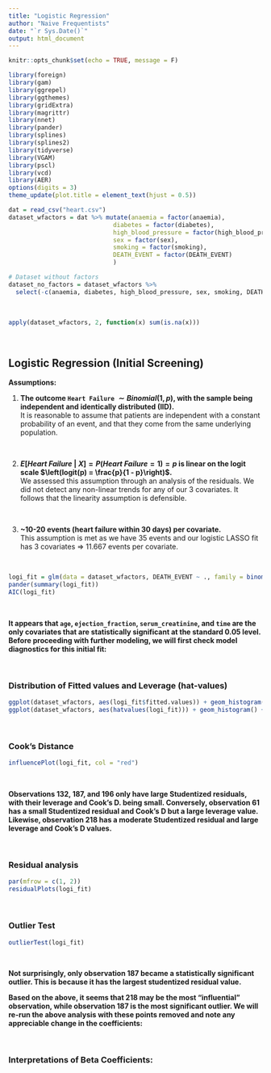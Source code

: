 ```yaml
---
title: "Logistic Regression"
author: "Naive Frequentists"
date: "`r Sys.Date()`"
output: html_document
---
```


```r
knitr::opts_chunk$set(echo = TRUE, message = F)
```


```r
library(foreign)
library(gam)
library(ggrepel)
library(ggthemes)
library(gridExtra)
library(magrittr)
library(nnet)
library(pander)
library(splines)
library(splines2)
library(tidyverse)
library(VGAM)
library(pscl)
library(vcd)
library(AER)
options(digits = 3)
theme_update(plot.title = element_text(hjust = 0.5))
```


```r
dat = read_csv("heart.csv")
dataset_wfactors = dat %>% mutate(anaemia = factor(anaemia),
                             diabetes = factor(diabetes),
                             high_blood_pressure = factor(high_blood_pressure),
                             sex = factor(sex),
                             smoking = factor(smoking),
                             DEATH_EVENT = factor(DEATH_EVENT)
                             )

# Dataset without factors
dataset_no_factors = dataset_wfactors %>% 
  select(-c(anaemia, diabetes, high_blood_pressure, sex, smoking, DEATH_EVENT))
```

&nbsp;


```r
apply(dataset_wfactors, 2, function(x) sum(is.na(x)))
```

&nbsp;

## Logistic Regression (Initial Screening)

**Assumptions:**\

1. **The outcome `Heart Failure` $\sim Binomial(1, p)$, with the sample being independent and identically distributed (IID).**\
It is reasonable to assume that patients are independent with a constant probability of an event, and that they come from the same underlying population.

&nbsp;

2. **$E\left[\textit{Heart Failure}\; |\; X\right] = P(Heart\; Failure = 1) = p$ is linear on the logit scale $\left(logit(p) = \frac{p}{1 - p}\right)$.**\
We assessed this assumption through an analysis of the residuals. We did not detect any non-linear trends for any of our 3 covariates. It follows that the linearity assumption is defensible.

&nbsp;

3. **~10-20 events (heart failure within 30 days) per covariate.**\
This assumption is met as we have 35 events and our logistic LASSO fit has 3 covariates => 11.667 events per covariate. 

&nbsp;

```r
logi_fit = glm(data = dataset_wfactors, DEATH_EVENT ~ ., family = binomial())
pander(summary(logi_fit))
AIC(logi_fit)
```

&nbsp;

**It appears that `age`, `ejection_fraction`, `serum_creatinine`, and `time` are the only covariates that are statistically significant at the standard 0.05 level. Before proceeding with further modeling, we will first check model diagnostics for this initial fit:**

&nbsp;

### Distribution of Fitted values and Leverage (hat-values)
```r
ggplot(dataset_wfactors, aes(logi_fit$fitted.values)) + geom_histogram() + ggtitle("p-hats") + xlab("p-hats")
ggplot(dataset_wfactors, aes(hatvalues(logi_fit))) + geom_histogram() + ggtitle("hat-values") + xlab("hat-values")
```

&nbsp;

### Cook's Distance
```r
influencePlot(logi_fit, col = "red")
```

&nbsp;

**Observations 132, 187, and 196 only have large Studentized residuals, with their leverage and Cook's D. being small. Conversely, observation 61 has a small Studentized residual and Cook's D but a large leverage value. Likewise, observation 218 has a moderate Studentized residual and large leverage and Cook's D values.**

&nbsp;

### Residual analysis
```r
par(mfrow = c(1, 2))
residualPlots(logi_fit)
```

&nbsp;

### Outlier Test
```r
outlierTest(logi_fit)
```

&nbsp;

**Not surprisingly, only observation 187 became a statistically significant outlier. This is because it has the largest studentized residual value.**

**Based on the above, it seems that 218 may be the most "influential" observation, while observation 187 is the most significant outlier. We will re-run the above analysis with these points removed and note any appreciable change in the coefficients:**

&nbsp;

### Interpretations of Beta Coefficients:

```r

```

&nbsp;

